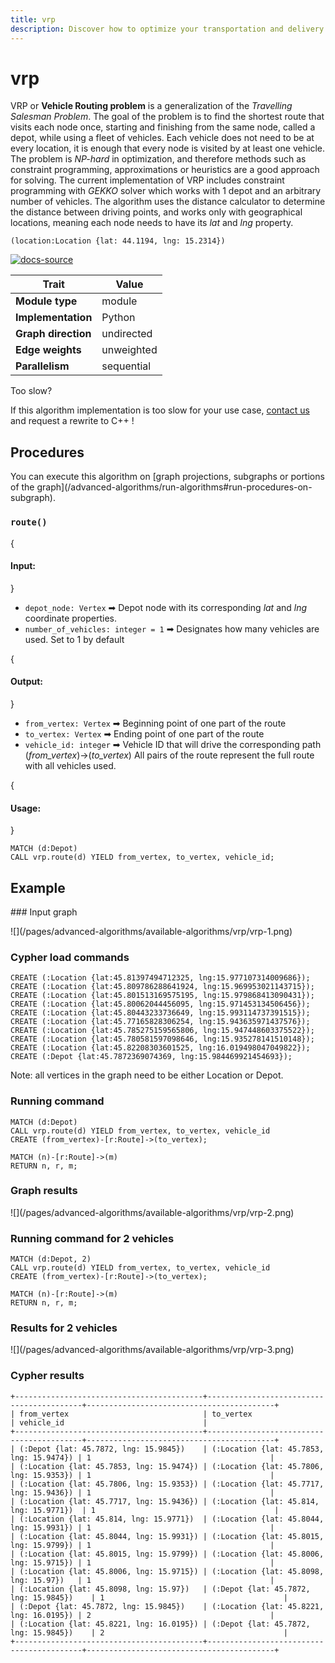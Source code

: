 ```yaml
---
title: vrp
description: Discover how to optimize your transportation and delivery networks with Memgraph's vrp algorithm, which efficiently solves the Vehicle Routing Problem.
---
```



# vrp



VRP or **Vehicle Routing problem** is a generalization of the *Travelling Salesman Problem*. The goal of the problem is to find the shortest route that visits each node once, starting and finishing from the same node, called a depot, while using a fleet of vehicles. Each vehicle does not need to be at every location, it is enough that every node is visited by at least one vehicle. The problem is *NP-hard* in optimization, and therefore methods such as constraint programming, approximations or heuristics are a good approach for solving. The current implementation of VRP includes constraint programming with *GEKKO* solver which works with 1 depot and an arbitrary number of vehicles. The algorithm uses the distance calculator to determine the distance between driving points, and works only with geographical locations, meaning each node needs to have its *lat* and *lng* property.

```cypher
(location:Location {lat: 44.1194, lng: 15.2314})
```
[![docs-source](https://img.shields.io/badge/source-vrp-FB6E00?logo=github&style=for-the-badge)](https://github.com/memgraph/mage/blob/main/python/vrp.py)

| Trait               | Value                                                 |
| ------------------- | ----------------------------------------------------- |
| **Module type**     | module     |
| **Implementation**  | Python     |
| **Graph direction** | undirected |
| **Edge weights**    | unweighted |
| **Parallelism**     | sequential |

<Callout type="info"> 

Too slow?

If this algorithm implementation is too slow for your use case, [contact us](mailto:tech@memgraph.com) and request a rewrite to C++ !

</Callout>

## Procedures

<Callout type="info">
You can execute this algorithm on [graph projections, subgraphs or portions of the graph](/advanced-algorithms/run-algorithms#run-procedures-on-subgraph).
</Callout>

### `route()`

{<h4> Input: </h4>}

* `depot_node: Vertex` ➡ Depot node with its corresponding *lat* and *lng* coordinate properties.
* `number_of_vehicles: integer = 1` ➡ Designates how many vehicles are used. Set to 1 by default

{<h4> Output: </h4>}

* `from_vertex: Vertex` ➡ Beginning point of one part of the route
* `to_vertex: Vertex` ➡ Ending point of one part of the route
* `vehicle_id: integer` ➡ Vehicle ID that will drive the corresponding path (*from_vertex*)->(*to_vertex*)
All pairs of the route represent the full route with all vehicles used.

{<h4> Usage: </h4>}
```cypher
MATCH (d:Depot)
CALL vrp.route(d) YIELD from_vertex, to_vertex, vehicle_id;
```

## Example

<Steps>
### Input graph

\!\[](/pages/advanced-algorithms/available-algorithms/vrp/vrp-1.png)

### Cypher load commands

```cypher
CREATE (:Location {lat:45.81397494712325, lng:15.977107314009686});
CREATE (:Location {lat:45.809786288641924, lng:15.969953021143715});
CREATE (:Location {lat:45.801513169575195, lng:15.979868413090431});
CREATE (:Location {lat:45.80062044456095, lng:15.971453134506456});
CREATE (:Location {lat:45.80443233736649, lng:15.993114737391515});
CREATE (:Location {lat:45.77165828306254, lng:15.943635971437576});
CREATE (:Location {lat:45.785275159565806, lng:15.947448603375522});
CREATE (:Location {lat:45.780581597098646, lng:15.935278141510148});
CREATE (:Location {lat:45.82208303601525, lng:16.019498047049822});
CREATE (:Depot {lat:45.7872369074369, lng:15.984469921454693});
```
Note: all vertices in the graph need to be either Location or Depot.

### Running command

```cypher
MATCH (d:Depot)
CALL vrp.route(d) YIELD from_vertex, to_vertex, vehicle_id
CREATE (from_vertex)-[r:Route]->(to_vertex);

MATCH (n)-[r:Route]->(m)
RETURN n, r, m;
```

### Graph results

\!\[](/pages/advanced-algorithms/available-algorithms/vrp/vrp-2.png)

### Running command for 2 vehicles

```cypher
MATCH (d:Depot, 2)
CALL vrp.route(d) YIELD from_vertex, to_vertex, vehicle_id
CREATE (from_vertex)-[r:Route]->(to_vertex);

MATCH (n)-[r:Route]->(m)
RETURN n, r, m;
```

### Results for 2 vehicles

\!\[](/pages/advanced-algorithms/available-algorithms/vrp/vrp-3.png)

### Cypher results

```plaintext
+------------------------------------------+------------------------------------------+------------------------------------------+
| from_vertex                              | to_vertex                                | vehicle_id                               |
+------------------------------------------+------------------------------------------+------------------------------------------+
| (:Depot {lat: 45.7872, lng: 15.9845})    | (:Location {lat: 45.7853, lng: 15.9474}) | 1                                        |
| (:Location {lat: 45.7853, lng: 15.9474}) | (:Location {lat: 45.7806, lng: 15.9353}) | 1                                        |
| (:Location {lat: 45.7806, lng: 15.9353}) | (:Location {lat: 45.7717, lng: 15.9436}) | 1                                        |
| (:Location {lat: 45.7717, lng: 15.9436}) | (:Location {lat: 45.814, lng: 15.9771})  | 1                                        |
| (:Location {lat: 45.814, lng: 15.9771})  | (:Location {lat: 45.8044, lng: 15.9931}) | 1                                        |
| (:Location {lat: 45.8044, lng: 15.9931}) | (:Location {lat: 45.8015, lng: 15.9799}) | 1                                        |
| (:Location {lat: 45.8015, lng: 15.9799}) | (:Location {lat: 45.8006, lng: 15.9715}) | 1                                        |
| (:Location {lat: 45.8006, lng: 15.9715}) | (:Location {lat: 45.8098, lng: 15.97})   | 1                                        |
| (:Location {lat: 45.8098, lng: 15.97})   | (:Depot {lat: 45.7872, lng: 15.9845})    | 1                                        |
| (:Depot {lat: 45.7872, lng: 15.9845})    | (:Location {lat: 45.8221, lng: 16.0195}) | 2                                        |
| (:Location {lat: 45.8221, lng: 16.0195}) | (:Depot {lat: 45.7872, lng: 15.9845})    | 2                                        |
+------------------------------------------+------------------------------------------+------------------------------------------+
```
</Steps>

